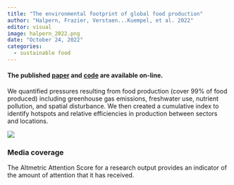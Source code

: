 ```yaml
---
title: "The environmental footprint of global food production"
author: "Halpern, Frazier, Verstaen...Kuempel, et al. 2022"
editor: visual
image: halpern_2022.png
date: "October 24, 2022"
categories:
  - sustainable food
---
```


#### The published [paper](https://www.nature.com/articles/s41893-022-00965-x) and [code](https://github.com/OHI-Science/global_food_pressures) are available on-line.

We quantified pressures resulting from food production (cover 99% of food produced) including greenhouse gas emissions, freshwater use, nutrient pollution, and spatial disturbance. We then created a cumulative index to identify hotspots and relative efficiencies in production between sectors and locations.

![](halpern_2022.png)

### Media coverage

The Altmetric Attention Score for a research output provides an indicator of the amount of attention that it has received.

```{=html}
<script type="text/javascript" src="https://d1bxh8uas1mnw7.cloudfront.net/assets/embed.js"></script><div class="altmetric-embed" data-badge-type="donut" data-altmetric-id="137636151"></div>
```
::: {.altmetric-embed data-badge-type="medium-donut" data-badge-details="right" data-doi="10.1016/j.cub.2018.06.010"}
:::


